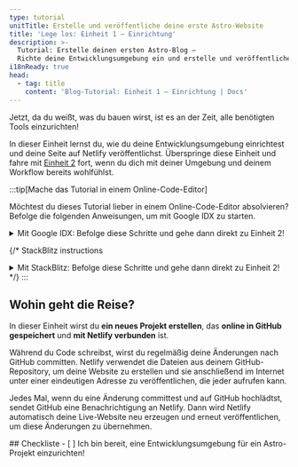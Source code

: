 ```yaml
---
type: tutorial
unitTitle: Erstelle und veröffentliche deine erste Astro-Website
title: 'Lege los: Einheit 1 – Einrichtung'
description: >-
  Tutorial: Erstelle deinen ersten Astro-Blog —
  Richte deine Entwicklungsumgebung ein und erstelle und veröffentliche deine erste Astro-Website
i18nReady: true
head:
  - tag: title
    content: 'Blog-Tutorial: Einheit 1 – Einrichtung | Docs'
---
```



Jetzt, da du weißt, was du bauen wirst, ist es an der Zeit, alle benötigten Tools einzurichten!  

In dieser Einheit lernst du, wie du deine Entwicklungsumgebung einrichtest und deine Seite auf Netlify veröffentlichst. Überspringe diese Einheit und fahre mit [Einheit 2](/de/tutorial/2-pages/) fort, wenn du dich mit deiner Umgebung und deinem Workflow bereits wohlfühlst.

:::tip[Mache das Tutorial in einem Online-Code-Editor]

Möchtest du dieses Tutorial lieber in einem Online-Code-Editor absolvieren? Befolge die folgenden Anweisungen, um mit Google IDX zu starten.

<details>
<summary>Mit Google IDX: Befolge diese Schritte und gehe dann direkt zu Einheit 2!</summary>

**IDX einrichten**

<Steps>
1. Folge dem externen Link, um [die „Empty Project“-Vorlage in einem neuen Workspace auf IDX zu öffnen](https://astro.new/minimal?on=idx).

2. Folge der Aufforderung, dich in dein Google-Konto einzuloggen, falls du noch nicht angemeldet bist.

3. Gib deinem Projekt einen Namen, wenn du es anders als „Empty Project“ nennen möchtest. Klicke **Create**.

4. Warte, bis der Workspace erstellt wurde. Das kann 30–60 Sekunden dauern. Wenn alles klappt, siehst du dein Astro-Projekt in einem Online-Code-Editor geladen.

5. Warte, bis IDX zwei Skripte ausführt: eines zur Installation von Astro und eines zum Starten des Entwicklungsservers. Es kann kurzzeitig die Meldung erscheinen, dass dein Workspace „Astro nicht finden konnte“. Diese Meldung kann ignoriert oder geschlossen werden, falls sie sich nicht von selbst schließt.
</Steps>

**Änderung vornehmen**

Wenn alles funktioniert hat, solltest du den Code der Datei `src/pages/index.astro` geöffnet sehen, in geteilter Ansicht mit einer Live-Vorschau der Website. Folge der Anleitung unter [„Schreibe deine erste Zeile Astro“](/de/tutorial/1-setup/3/), um diese Datei zu ändern.

**GitHub-Repository erstellen**

<Steps>
1. Öffne den Navigationspunkt „Source Control“ in der vertikalen Menüleiste oder mit <kbd>Strg + Umschalttaste + G</kbd>. 

2. Wähle die Option, das Projekt auf GitHub zu veröffentlichen. Dadurch wird ein neues Repository in deinem GitHub-Konto erstellt.
3. Folge den Anweisungen, um dich bei deinem GitHub-Konto anzumelden.
4. Nach der Anmeldung kannst du in IDX den Namen deines neuen Repositories wählen und festlegen, ob es privat oder öffentlich sein soll. Für dieses Tutorial kannst du beides wählen.
5. IDX führt einen ersten Commit aus und veröffentlicht das Projekt in deinem neuen GitHub-Repository.
6. Wenn du zukünftig Änderungen hast, die zurück an GitHub übertragen werden sollen, zeigt das Symbol für „Source Control“ eine Zahl an – die Anzahl der Dateien, die sich seit dem letzten Commit geändert haben. Öffne diesen Tab, führe die beiden Schritte „Commit“ und „Publish“ aus, gib eine Commit-Nachricht ein und aktualisiere dein Repository.
</Steps>

**Website veröffentlichen**

Wenn du deine Seite auf Netlify veröffentlichen möchtest, um eine live veröffentlichte Version deiner Website zu haben, fahre in Einheit 1 mit [Deine Website im Web veröffentlichen](/de/tutorial/1-setup/5/) fort.

Andernfalls kannst du diese Einheit überspringen und mit [Einheit 2](/de/tutorial/2-pages/) weitermachen, um mit Astro zu bauen!

</details>

{/* StackBlitz instructions 
<details>
<summary>Mit StackBlitz: Befolge diese Schritte und gehe dann direkt zu Einheit 2!</summary>

**StackBlitz einrichten**

<Steps>
1. Folge dem externen Link, um [die „Empty Project“-Vorlage auf StackBlitz zu öffnen](https://astro.new/minimal?on=stackblitz).

2. Klicke oben rechts auf „Sign in“, um dich mit deinen GitHub-Zugangsdaten anzumelden.

3. Klicke oben links im StackBlitz-Editor auf „fork“, um die Vorlage in deinem eigenen Konto zu speichern.

4. Warte, bis das Projekt geladen ist. Du solltest eine Live-Vorschau des „Empty Project“-Starters sehen.
</Steps>

**Änderung vornehmen**

Im Datei-Bereich solltest du `src/pages/index.astro` sehen. Klicke darauf und folge [„Schreibe deine erste Zeile Astro“](/de/tutorial/1-setup/3/), um diese Datei zu ändern.

**GitHub-Repository erstellen**

<Steps>
1. Klicke oben in der Dateiliste auf <kbd>Connect Repository</kbd>, gib einen neuen Namen für dein Repository ein und klicke auf <kbd>Create repo & push</kbd>. 

2. Wenn du Änderungen hast, die du zurück an GitHub übertragen möchtest, erscheint oben links ein „Commit“-Button. Klicke darauf, gib eine Commit-Nachricht ein und aktualisiere dein Repository.
</Steps>

**Website deployen**

Wenn du zu Netlify deployen möchtest, um eine live veröffentlichte Version deiner Website zu haben, fahre in Einheit 1 mit [Deine Website ins Web deployen](/de/tutorial/1-setup/5/) fort.

Andernfalls überspringe diese Einheit und beginne mit [Einheit 2](/de/tutorial/2-pages/), um mit Astro zu bauen!

</details>
*/}
:::

## Wohin geht die Reise?

In dieser Einheit wirst du **ein neues Projekt erstellen**, das **online in GitHub gespeichert** und **mit Netlify verbunden** ist.  

Während du Code schreibst, wirst du regelmäßig deine Änderungen nach GitHub committen. Netlify verwendet die Dateien aus deinem GitHub-Repository, um deine Website zu erstellen und sie anschließend im Internet unter einer eindeutigen Adresse zu veröffentlichen, die jeder aufrufen kann.

Jedes Mal, wenn du eine Änderung committest und auf GitHub hochlädtst, sendet GitHub eine Benachrichtigung an Netlify. Dann wird Netlify automatisch deine Live-Website neu erzeugen und erneut veröffentlichen, um diese Änderungen zu übernehmen.

<Box icon="check-list">
## Checkliste

<Checklist>
- [ ] Ich bin bereit, eine Entwicklungsumgebung für ein Astro-Projekt einzurichten!
</Checklist>
</Box>
